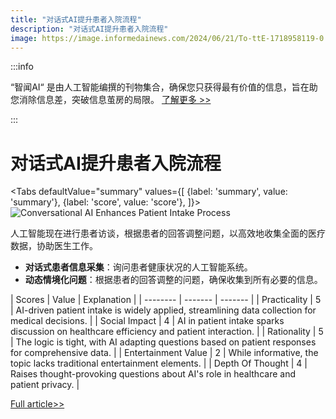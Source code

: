 ```yaml
---
title: "对话式AI提升患者入院流程"
description: "对话式AI提升患者入院流程"
image: https://image.informedainews.com/2024/06/21/To-ttE-1718958119-0.jpg
---
```



:::info

“智闻AI“ 是由人工智能编撰的刊物集合，确保您只获得最有价值的信息，旨在助您消除信息差，突破信息茧房的局限。  [了解更多 >>](/)

:::

# 对话式AI提升患者入院流程


<Tabs
	defaultValue="summary"
	values={[
	{label: 'summary', value: 'summary'},
	{label: 'score', value: 'score'},
]}>
<TabItem value="summary">
<img
  src="https://image.informedainews.com/2024/06/21/To-ttE-1718958119-0.jpg"
  alt="Conversational AI Enhances Patient Intake Process"
/>



人工智能现在进行患者访谈，根据患者的回答调整问题，以高效地收集全面的医疗数据，协助医生工作。

* **对话式患者信息采集**：询问患者健康状况的人工智能系统。
* **动态情境化问题**：根据患者的回答调整的问题，确保收集到所有必要的信息。
</TabItem>
<TabItem value="score">
	| Scores     | Value   | Explanation |
	| -------- | ------- | ------- |
	| Practicality  | 5    | AI-driven patient intake is widely applied, streamlining data collection for medical decisions.    |
	| Social Impact | 4     | AI in patient intake sparks discussion on healthcare efficiency and patient interaction.    |
	| Rationality    | 5    | The logic is tight, with AI adapting questions based on patient responses for comprehensive data.    |
	| Entertainment Value    | 2    | While informative, the topic lacks traditional entertainment elements.    |
	| Depth Of Thought    | 4    | Raises thought-provoking questions about AI's role in healthcare and patient privacy.    |
</TabItem>
</Tabs>

[Full article>>](https://www.producthunt.com/posts/ai-patient-intake)
